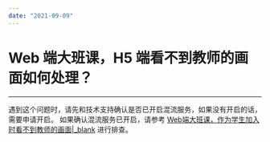 ```yaml
---
date: "2021-09-09"
---
```

# Web 端大班课，H5 端看不到教师的画面如何处理？
---

遇到这个问题时，请先和技术支持确认是否已开启混流服务，如果没有开启的话，需要申请开启。
如果确认混流服务已开启，请参考 [Web端大班课，作为学生加入时看不到教师的画面\|_blank](/faq/cdn_not_configured) 进行排查。
